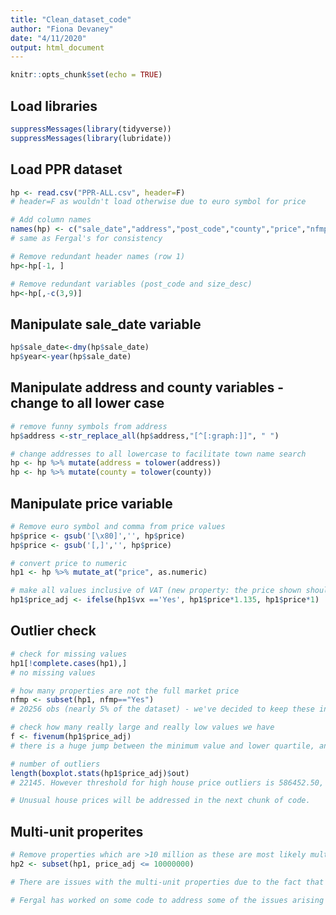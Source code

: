```yaml
---
title: "Clean_dataset_code"
author: "Fiona Devaney"
date: "4/11/2020"
output: html_document
---
```


```r
knitr::opts_chunk$set(echo = TRUE)
```

## Load libraries
```r
suppressMessages(library(tidyverse))
suppressMessages(library(lubridate))
```

## Load PPR dataset
```r
hp <- read.csv("PPR-ALL.csv", header=F) 
# header=F as wouldn't load otherwise due to euro symbol for price

# Add column names
names(hp) <- c("sale_date","address","post_code","county","price","nfmp","vx","desc","size_desc")
# same as Fergal's for consistency

# Remove redundant header names (row 1)
hp<-hp[-1, ] 

# Remove redundant variables (post_code and size_desc)
hp<-hp[,-c(3,9)]
```

## Manipulate sale_date variable
```r
hp$sale_date<-dmy(hp$sale_date)
hp$year<-year(hp$sale_date)
```

## Manipulate address and county variables - change to all lower case
```r
# remove funny symbols from address
hp$address <-str_replace_all(hp$address,"[^[:graph:]]", " ")

# change addresses to all lowercase to facilitate town name search
hp <- hp %>% mutate(address = tolower(address))
hp <- hp %>% mutate(county = tolower(county))
```

## Manipulate price variable 
```r
# Remove euro symbol and comma from price values
hp$price <- gsub('[\x80]','', hp$price)
hp$price <- gsub('[,]','', hp$price)

# convert price to numeric
hp1 <- hp %>% mutate_at("price", as.numeric)

# make all values inclusive of VAT (new property: the price shown should be exclusive of VAT at 13.5%)
hp1$price_adj <- ifelse(hp1$vx =='Yes', hp1$price*1.135, hp1$price*1)
```

## Outlier check
```r
# check for missing values
hp1[!complete.cases(hp1),] 
# no missing values

# how many properties are not the full market price
nfmp <- subset(hp1, nfmp=="Yes") 
# 20256 obs (nearly 5% of the dataset) - we've decided to keep these in the dataset

# check how many really large and really low values we have
f <- fivenum(hp1$price_adj)
# there is a huge jump between the minimum value and lower quartile, and similarly between the upper quartile and maximum value

# number of outliers
length(boxplot.stats(hp1$price_adj)$out) 
# 22145. However threshold for high house price outliers is 586452.50, which is too low in my opinion.

# Unusual house prices will be addressed in the next chunk of code.
```

## Multi-unit properites
```r
# Remove properties which are >10 million as these are most likely multi-unit properties
hp2 <- subset(hp1, price_adj <= 10000000)

# There are issues with the multi-unit properties due to the fact that they are not consistently recorded within the dataset. Some are entered as a range, however others use text ('XXX apts' or 'apartments') or '&' etc. 

# Fergal has worked on some code to address some of the issues arising from multi-unit properties and will add it here:


```
